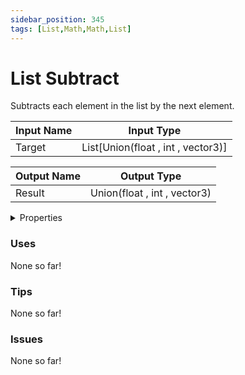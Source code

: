 ```yaml
---
sidebar_position: 345
tags: [List,Math,Math,List]
---
```


# List Subtract

Subtracts each element in the list by the next element.




<EsbSvg />

| Input Name | Input Type |
|-----------|-----------|
| Target | List[Union(float , int , vector3)] |

| Output Name | Output Type |
|-----------|-----------|
| Result | Union(float , int , vector3) |


<details>
  <summary>Properties</summary>
  <div>
    <div>
    <table>
      <thead>
        <tr>
          <th>Is beta required?</th>
          <th>❌</th>
        </tr>
        <tr>
          <th>Is this chip a trolling risk?</th>
          <th>❌</th>
        </tr>
        <tr>
          <th>Chip UUID</th>
          <th>20f069cb-30e5-4df8-8e2f-d91f322a83dd</th>
        </tr>
      </thead>
    </table>
    </div>
  </div>
</details>

### Uses

None so far!

### Tips

None so far!

### Issues

None so far!